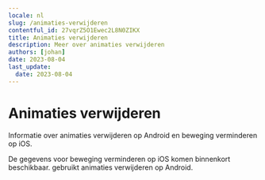 ```yaml
---
locale: nl
slug: /animaties-verwijderen
contentful_id: 27vqrZ5O1Ewec2L8N0ZIKX
title: Animaties verwijderen
description: Meer over animaties verwijderen
authors: [johan]
date: 2023-08-04
last_update:
  date: 2023-08-04
---
```


# Animaties verwijderen

Informatie over animaties verwijderen op Android en beweging verminderen op iOS.

<TwoColumnBlock>
  <LeftColumn>
    <ColumnRow>
      <TextBlock showBackgroundColor={true}>
        De gegevens voor beweging verminderen op iOS komen binnenkort beschikbaar.
        <CustomLink
          url="/nl/stats/animaties-verwijderen"
          label="Meer over animaties verwijderen"
          external={false}
        />
      </TextBlock>
    </ColumnRow>
  </LeftColumn>
  <RightColumn>
    <ColumnRow>
      <PercentageBlock
        metrics={[
          { title: 'Animaties verwijderen', key: 'android-accessibility_is_animation_disabled-true', isPercentage: true }
        ]}
        label="Meer over animaties verwijderen"
        url="/nl/stats/animaties-verwijderen">
        gebruikt animaties verwijderen op Android.
      </PercentageBlock>
    </ColumnRow>
  </RightColumn>
</TwoColumnBlock>

